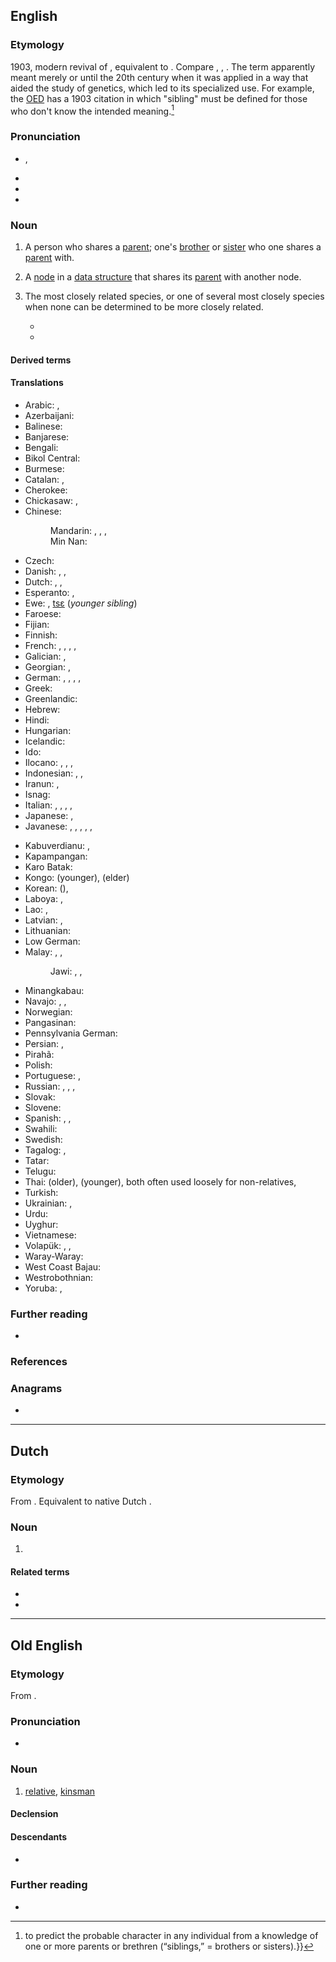 ==English==

===Etymology===
1903, modern revival of {{lbor|en|ang|sibling|t=relative, a relation, kinsman|notext=1}}, equivalent to {{suffix|en|sib|ling}}. Compare {{cog|enm|sib}}, {{m|enm|sibbe|t=relative; kinsman}}, {{cog|de|Sippe}}. The term apparently meant merely {{m|en|kin}} or {{m|en|relative}} until the 20th century when it was applied in a way that aided the study of genetics, which led to its specialized use. For example, the [[w:Oxford English Dictionary|OED]] has a 1903 citation in which "sibling" must be defined for those who don't know the intended meaning.<ref>{{cite-journal
|year=1903
|author=Karl Pearson
|authorlink=Karl Pearson
|author2=Alice Lee
|authorlink2=Alice Lee (mathematician)
|work=Biometrika
|title=On the laws of inheritance in man
|volume=2
|issue=4
|page=369
|pageurl=https://archive.org/details/blumenzeitung13hssl/page/369
|passage=These [calculations] will enable us {{...}} to predict the probable character in any individual from a knowledge of one or more parents or brethren (“siblings,” = brothers or sisters).}}</ref>

===Pronunciation===
* {{enPR|sĭbʹ-lĭng}}, {{IPA|en|/ˈsɪblɪŋ/}}
* {{audio|en|LL-Q1860 (eng)-Vealhurl-sibling.wav|Audio (RP)}}
* {{rhymes|en|ɪblɪŋ|ɪŋ}}
* {{hyphenation|en|sib|ling}}

===Noun===
{{en-noun}}

# A person who shares a [[parent]]; one's [[brother]] or [[sister]] who one shares a [[parent]] with.
#: {{ux|en|None of my '''siblings''' are married yet.}}
# {{lb|en|comptheory}} A [[node]] in a [[data structure]] that shares its [[parent]] with another node.
# {{lb|en|taxonomy}} The most closely related species, or one of several most closely species when none can be determined to be more closely related.
#* {{quote-journal|en|date=April 1, 1990|journal=Genetics|volume=124|issue=4|pages=909-920|author=P. Hutter et al.|title=A genetic basis for the inviability of hybrids between sibling species of Drosophila|url=https://www.genetics.org/content/124/4/909.short|passage=''D. simulans'', ''D. mauritiana'' and ''D. sechellia'' (which we will call “the '''siblings'''” when we do not need to distinguish among them) have homosequential polytene chromosome banding patterns differing from those of ''D. melanogaster'' by one long inversion on chromosome arm ''3R'' and a few much smaller inversions.}}
#* {{quote-journal|en|date=November 26, 2015|doi=10.3897/zookeys.540.9791|journal=ZooKeys|volume=540|pages=211-237|author=Lucie Vaníčková et al.|title=Current knowledge of the species complex ''Anastrepha fraterculus'' (Diptera, Tephritidae) in Brazil|passage=Bush suggested that this difference might represent a case of chromosomal polymorphism or, more likely, '''sibling''' species.}}

====Derived terms====
{{der4|en
|adoptive sibling
|foster sibling
|full-sibling
|half-sibling
|little sibling
|milk sibling
|nibling
|pibling
|siblicide
|sibling-in-law
|siblinged
|siblinghood
|siblingless
|siblinglike
|siblingly
|siblingship
|stepsibling}}

====Translations====
{{trans-top|person who shares same parents}}
* Arabic: {{t+|ar|شَقِيق|m}}, {{t|ar|شَقِيقَة|f}}
* Azerbaijani: {{t+|az|qardaş}}
* Balinese: {{t|ban|adi}} {{qualifier|younger}}
* Banjarese: {{t|bjn|dangsanak}}
* Bengali: {{t|bn|সহোদর}}
* Bikol Central: {{t+|bcl|tugang}}
* Burmese: {{t+|my|မောင်နှမ}}
* Catalan: {{t+|ca|germà|m}}, {{t+|ca|germana|f}}
* Cherokee: {{q|opposite sex of speaker}} {{t|chr|ᎤᏙ}}
* Chickasaw: {{t|cic|ittibaapishi}}, {{t|cic|tibaapishi}}
* Chinese:
*: Mandarin: {{t+|cmn|兄弟姐妹|tr=xiōngdì jiěmèi|sc=Hani}}, {{t+|cmn|兄弟|tr=xiōngdì|sc=Hani}} {{qualifier|brother(s)}}, {{t+|cmn|姐妹|tr=jiěmèi|sc=Hani}} {{qualifier|sister(s)}}, {{t+|cmn|同胞|tr=tóngbāo}}
*: Min Nan: {{t+|nan|兄弟姊妹|tr=hiaⁿ-tī-chí-mōe, hiaⁿ-tī-chí-moāi|sc=Hani}}
* Czech: {{t+|cs|sourozenec|m}}
* Danish: {{t+|da|bror|c}}, {{t+|da|søster|c}}, {{t+|da|søskende|c-p}}
* Dutch: {{t+|nl|brus|m|f}}, {{t|nl|[[broer]]/[[broeder]]|m}}, {{t|nl|[[zus]]/[[zuster]]|f}}
* Esperanto: {{t|eo|gefrato}}, {{t+|eo|gefratoj|p}}
* Ewe: {{t|ee|nɔvi}}, [[tsɛ]] (''younger sibling'')
* Faroese: {{t+|fo|systkin|n-p}}
* Fijian: {{t|fj|taci}} {{qualifier|younger}}
* Finnish: {{t+|fi|sisarus}}
* French: {{t|fr|frère et sœur|m|p}}, {{t+|fr|adelphe|m|f}}, {{t+|fr|fratrie|f}}, {{t+|fr|germain|m}}, {{t+|fr|sibling|m}}
* Galician: {{t|gl|irmán|m}}, {{t|gl|irmá|f}}
* Georgian: {{t|ka|დედმამიშვილი|sc=Geor}}, {{t|ka|და-ძმა}}
* German: {{t+|de|Geschwisterchen|n}}, {{t+|de|Geschwisterkind|n}}, {{t+|de|Bruder}} {{qual|male sibling, brother}}, {{t+|de|Schwester}} {{qual|female sibling, sister}}, {{t+|de|Geschwister|p}}
* Greek: {{t+|el|αδέλφι}}
* Greenlandic: {{t|kl|qatanngut}}
* Hebrew: {{t|he|אַחַאי|m}}
* Hindi: {{t+|hi|सहोदर|m}}
* Hungarian: {{t+|hu|testvér}}
* Icelandic: {{t+|is|systkin|n-p}}
* Ido: {{t+|io|frato}}
* Ilocano: {{t|ilo|kabsat}}, {{t|ilo|kabagis}}, {{t|ilo|kaka}} {{qualifier|older}}, {{t|ilo|ading}} {{qualifier|younger}}
* Indonesian: {{t+|id|kakak}} {{qualifier|older}}, {{t+|id|adik}} {{qualifier|younger}}, {{t+|id|saudara}} {{qualifier|regardless of age}}
* Iranun: {{t|ill|ari}} {{qualifier|younger}}, {{t|ill|dadi'}} {{qualifier|younger}}
* Isnag: {{t|isd|waxi}}
* Italian: {{t+|it|fratello|m}}, {{t+|it|sorella|f}}, {{t+|it|parente}}, {{t+|it|congiunto|m}}, {{t+|it|consanguineo}}
* Japanese: {{t+|ja|兄弟|tr=きょうだい, kyōdai|sc=Jpan}}{{t+|ja|兄弟姉妹|tr=きょうだいしまい, kyōdai shimai}}, {{t+|ja|同胞|tr=どうほう, dōhō}}
* Javanese: {{t+|jv|sadulur}} {{qualifier|regardless of age}}, {{t|jv|sadhèrèk}} {{qualifier|regardless of age}}, {{t+|jv|adhi}} {{qualifier|younger}}, {{t+|jv|rayi}} {{qualifier|younger}}, {{t|jv|ari}} {{qualifier|younger}}, {{t|jv|kangmas}} {{qualifier|older}}
{{trans-mid}}
* Kabuverdianu: {{t|kea|armun}}, {{t|kea|irmon}}
* Kapampangan: {{t|pam|kapatad}}
* Karo Batak: {{t|btx|agi}}
* Kongo: {{t|kg|lêki}} (younger), {{t|kg|yaya}} (elder)
* Korean: {{t+|ko|형제}} ({{t+|ko|兄弟}}), {{t|ko|형제자매}}
* Laboya: {{t|lmy|ali}} {{qualifier|younger}}, {{t|lmy|kaiya}} {{qualifier|older}}
* Lao: {{t|lo|ອ້າຽນ້ອຽ|tr=’āi nǭi}}, {{t|lo|ອ້າຍນ້ອງ}}
* Latvian: {{t+|lv|brālis|m}}, {{t+|lv|māsa|f}}
* Lithuanian: {{t|lt|brolija|f}}
* Low German: {{t|nds|Bölkenkind|n}}
* Malay: {{t+|ms|abang}} {{qualifier|older, male}}, {{t+|ms|kakak}} {{qualifier|older}}, {{t+|ms|adik}} {{qualifier|younger}}
*: Jawi: {{t+|ms|ابڠ|sc=Arab}} {{qualifier|older, male}}, {{t|ms|کاکق|sc=Arab}} {{qualifier|older}}, {{t|ms|اديق|sc=Arab}} {{qualifier|younger}}
* Minangkabau: {{t|min|dunsanak}}
* Navajo: {{t|nv|bił hajííjééʼ|p}} {{qualifier|blood siblings sharing the mother}}, {{t|nv|hakʼis}} {{qualifier|same sex as you}}, {{t|nv|halah}} {{qualifier|opposite sex from you}}
* Norwegian: {{t+|no|søsken|n}}
* Pangasinan: {{t|pag|agik}}
* Pennsylvania German: {{t|pdc|Gschwischder|n}}
* Persian: {{t|fa|هم‌نیا|tr=ham-niâ}}, {{t+|fa|همشیره|tr=hamšīre}}
* Pirahã: {{t|myp|’ahaigí–gíi }}
* Polish: {{t+|pl|rodzeństwo|n}}
* Portuguese: {{t+|pt|irmão}}, {{t+|pt|irmã}}
* Russian: {{t+|ru|брат|m}} {{qualifier|brother}}, {{t+|ru|сестра́|f}} {{qualifier|sister}}, {{t+|ru|си́блинг|m|sc=Cyrl}} {{qualifier|neologism, rare}}, {{t+|ru|сибс|m}}
* Slovak: {{t+|sk|súrodenec|m}}
* Slovene: {{t|sl|sorojenec|m}}
* Spanish: {{t+|es|hermano|m}}, {{t+|es|hermana|f}}, {{t+|es|hermane|m|f}} {{qualifier|neologism}}
* Swahili: {{t+|sw|ndugu|c9|c0}}
* Swedish: {{t+|sv|syskon|n}}
* Tagalog: {{t+|tl|kapatid}}, {{t+|tl|kaka}} {{qualifier|older}}
* Tatar: {{t+|tt|кардәш}}
* Telugu: {{t+|te|తోబుట్టువు}}
* Thai: {{t+|th|พี่}} (older), {{t+|th|น้อง}} (younger), both often used loosely for non-relatives, {{t+|th|พี่น้อง}}
* Turkish: {{t+|tr|kardeş}}
* Ukrainian: {{t|uk|суро́дженець|m|sc=Cyrl}}, {{t|uk|родже́нство|n|sc=Cyrl}}
* Urdu: {{t|ur|سہودر|m|tr=sahodar}}
* Uyghur: {{t+|ug|قېرىنداش}}
* Vietnamese: {{t|vi|anh chị em}}
* Volapük: {{qualifier|♂♀}} {{t+|vo|gem}}, {{qualifier|♂}} {{t+|vo|higem}}, {{qualifier|♀}} {{t+|vo|jigem}}
* Waray-Waray: {{t|war|bug-to}}
* West Coast Bajau: {{t|bdr|adi'}} {{qualifier|younger}}
* Westrobothnian: {{t|gmq-bot|söskan|n}}
* Yoruba: {{t|yo|àbúrò}} {{qualifier|younger sibling}}, {{t|yo|ẹ̀gbọ́n}} {{qualifier|older sibling}}
{{trans-bottom}}

===Further reading===
* {{pedialite}}

===References===
<references/>

===Anagrams===
* {{anagrams|en|a=bgiilns|Giblins}}

{{C|en|Family members}}

----

==Dutch==

===Etymology===
From {{bor|nl|en|sibling}}. Equivalent to native Dutch {{suffix|nl|sibbe|-ling|t1=kinship; family|t2=-ling}}.

===Noun===
{{nl-noun|m|-en|-}}

# {{lb|nl|chiefly|academic}} {{l|en|sibling}}

====Related terms====
* {{l|nl|sibbe}}
* {{l|nl|sibbegenoot}}

----

==Old English==

===Etymology===
From {{suf|ang|sibb|ling}}.

===Pronunciation===
* {{ang-IPA|sibling}}

===Noun===
{{ang-noun|m}}

# {{topics|ang|Family members}} [[relative]], [[kinsman]]

====Declension====
{{ang-decl-noun-a-m|sibling}}

====Descendants====
* {{desc|en|sibling|lbor=1}}

===Further reading===
* {{R:ang:BT|sibling|ref=027589}}